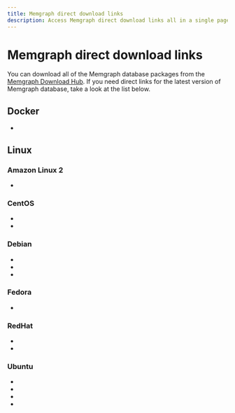 ```yaml
---
title: Memgraph direct download links
description: Access Memgraph direct download links all in a single page. Our documentation is committed to ensuring a smooth developer experience. 
---
```



# Memgraph direct download links

You can download all of the Memgraph database packages from the [Memgraph
Download Hub](https://memgraph.com/download/). If you need direct links for the
latest version of Memgraph database, take a look at the list below.

## Docker
- <LinkClick link="https://download.memgraph.com/memgraph/v2.13.0/docker/memgraph-2.13.0-docker.tar.gz" os="docker" distribution=""/>

## Linux

### Amazon Linux 2
- <LinkClick link="https://download.memgraph.com/memgraph/v2.13.0/amzn-2/memgraph-2.13.0_1-1.x86_64.rpm" os="linux" distribution="amazon-2"/>

### CentOS
- <LinkClick link="https://download.memgraph.com/memgraph/v2.13.0/centos-7/memgraph-2.13.0_1-1.x86_64.rpm" os="linux" distribution="centos-7"/>
- <LinkClick link="https://download.memgraph.com/memgraph/v2.13.0/centos-9/memgraph-2.13.0_1-1.x86_64.rpm" os="linux" distribution="centos-9"/>

### Debian
- <LinkClick link="https://download.memgraph.com/memgraph/v2.13.0/debian-10/memgraph_2.13.0-1_amd64.deb" os="linux" distribution="debian-10"/>
- <LinkClick link="https://download.memgraph.com/memgraph/v2.13.0/debian-11/memgraph_2.13.0-1_amd64.deb" os="linux" distribution="debian-11"/>
- <LinkClick link="https://download.memgraph.com/memgraph/v2.13.0/debian-11-aarch64/memgraph_2.13.0-1_arm64.deb" os="linux" distribution="debian-11-aarch64"/>

### Fedora
- <LinkClick link="https://download.memgraph.com/memgraph/v2.13.0/fedora-36/memgraph-2.13.0_1-1.x86_64.rpm" os="linux" distribution="fedora-36"/>

### RedHat
- <LinkClick link="https://download.memgraph.com/memgraph/v2.13.0/centos-7/memgraph-2.13.0_1-1.x86_64.rpm" os="linux" distribution="redhat-7"/>
- <LinkClick link="https://download.memgraph.com/memgraph/v2.13.0/centos-9/memgraph-2.13.0_1-1.x86_64.rpm" os="linux" distribution="redhat-9"/>

### Ubuntu
- <LinkClick link="https://download.memgraph.com/memgraph/v2.13.0/ubuntu-18.04/memgraph_2.13.0-1_amd64.deb" os="linux" distribution="ubuntu-18"/>
- <LinkClick link="https://download.memgraph.com/memgraph/v2.13.0/ubuntu-20.04/memgraph_2.13.0-1_amd64.deb" os="linux" distribution="ubuntu-20"/>
- <LinkClick link="https://download.memgraph.com/memgraph/v2.13.0/ubuntu-22.04/memgraph_2.13.0-1_amd64.deb" os="linux" distribution="ubuntu-22"/>
- <LinkClick link="https://download.memgraph.com/memgraph/v2.13.0/ubuntu-22.04-aarch64/memgraph_2.13.0-1_arm64.deb" os="linux" distribution="ubuntu-22-aarch64"/>
